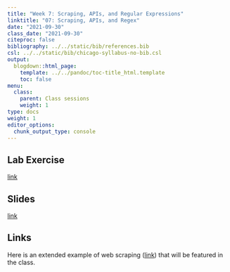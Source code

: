 ```yaml
---
title: "Week 7: Scraping, APIs, and Regular Expressions"
linktitle: "07: Scraping, APIs, and Regex"
date: "2021-09-30"
class_date: "2021-09-30"
citeproc: false
bibliography: ../../static/bib/references.bib
csl: ../../static/bib/chicago-syllabus-no-bib.csl
output:
  blogdown::html_page:
    template: ../../pandoc/toc-title_html.template
    toc: false
menu:
  class:
    parent: Class sessions
    weight: 1
type: docs
weight: 1
editor_options: 
  chunk_output_type: console
---
```


## Lab Exercise

[link](/PM566/assignment/07-lab)

## Slides

[link](/PM566/slides/07-apis-regex/slides.html)

## Links

Here is an extended example of web scraping ([link](https://github.com/USCbiostats/PM566/tree/df4f275d56c23c47ce7e0d9791c2bb384819af8c#latest-weeks-cross-reference))
that will be featured in the class.
